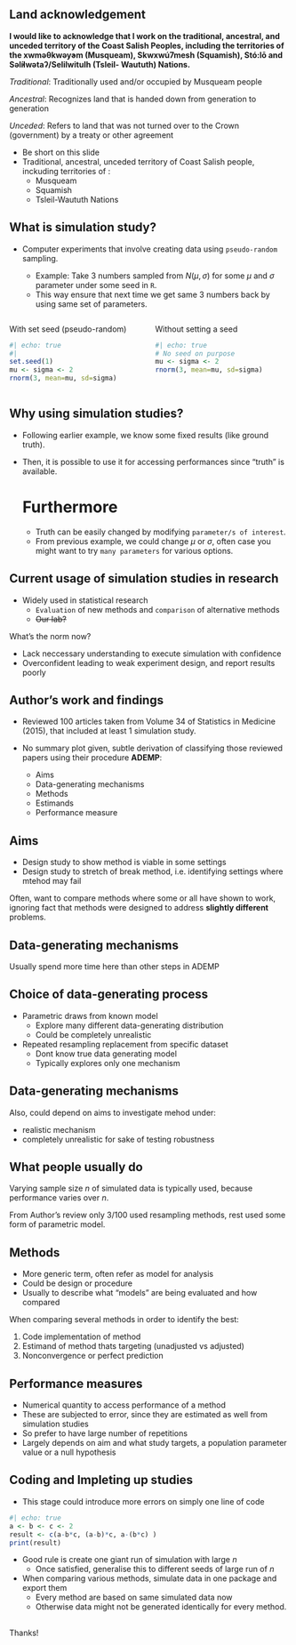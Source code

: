 ## Land acknowledgement {background-image=assets/img/land_ack.jpg background-size=cover background-opacity="0.4"}

**I would like to acknowledge that I work on the traditional, ancestral, and unceded territory of the Coast Salish Peoples, including the territories of the xwməθkwəy̓əm (Musqueam), Skwxwú7mesh (Squamish), Stó:lō and Səl̓ílwətaʔ/Selilwitulh (Tsleil- Waututh) Nations.**

*Traditional*: Traditionally used and/or occupied by Musqueam people

*Ancestral*: Recognizes land that is handed down from generation to generation

*Unceded*: Refers to land that was not turned over to the Crown (government) by a treaty or other agreement

::: {.notes}

* Be short on this slide
* Traditional, ancestral, unceded territory of Coast Salish people, inckuding territories of :
  * Musqueam
  * Squamish
  * Tsleil-Waututh Nations

:::

## What is simulation study?

- Computer experiments that involve creating data using `pseudo-random` sampling.

  - Example: Take 3 numbers sampled from $N(\mu, \sigma)$ for some $\mu$ and $\sigma$ parameter under some seed in `R`.
  - This way ensure that next time we get same 3 numbers back by using same set of parameters.

:::: {.columns .fragment}

::: {.column width="50%"}

With set seed (pseudo-random)

```{r}
#| echo: true
#| 
set.seed(1)
mu <- sigma <- 2
rnorm(3, mean=mu, sd=sigma)
```

:::

::: {.column width="50%"}

Without setting a seed 

```{r}
#| echo: true
# No seed on purpose
mu <- sigma <- 2
rnorm(3, mean=mu, sd=sigma)
```

:::

::::

## Why using simulation studies?

- Following earlier example, we know some fixed results (like ground truth).

- Then, it is possible to use it for accessing performances since "truth" is available.

  ::: {.callout-note}
  # Furthermore
  - Truth can be easily changed by modifying `parameter/s of interest`.
  - From previous example, we could change $\mu$ or $\sigma$, often case you might want to try `many parameters` for various options.
  :::
  
  

## Current usage of simulation studies in research

- Widely used in statistical research
  - `Evaluation` of new methods and `comparison` of alternative methods
  - ~~Our lab?~~

::: {.fragment}

What's the norm now?

:::

::: {.fragment}

- Lack neccessary understanding to execute simulation with confidence
- Overconfident leading to weak experiment design, and report results poorly

:::




## Author's work and findings

- Reviewed 100 articles taken from Volume 34 of Statistics in Medicine (2015), that included at least 1 simulation study.

- No summary plot given, subtle derivation of classifying those reviewed papers using their procedure **ADEMP**:
  - Aims
  - Data-generating mechanisms
  - Methods
  - Estimands
  - Performance measure

## Aims

- Design study to show method is viable in some settings
- Design study to stretch of break method, i.e. identifying settings where mtehod may fail

Often, want to compare methods where some or all have shown to work, ignoring fact that methods were designed to address **slightly different** problems.

## Data-generating mechanisms

Usually spend more time here than other steps in ADEMP

::: {.callout-note}
# Choice of data-generating process
- Parametric draws from known model
  - Explore many different data-generating distribution
  - Could be completely unrealistic

- Repeated resampling replacement from specific dataset
  - Dont know true data generating model
  - Typically explores only one mechanism

:::

## Data-generating mechanisms

Also, could depend on aims to investigate mehod under:

- realistic mechanism
- completely unrealistic for sake of testing robustness

::: {.callout-tip}

# What people usually do

Varying sample size $n$ of simulated data is typically used, because performance varies over $n$.

:::

::: {.fragment}

From Author's review only 3/100 used resampling methods, rest used some form of parametric model.

:::


## Methods

- More generic term, often refer as model for analysis
 - Could be design or procedure
 - Usually to describe what "models" are being evaluated and how compared

When comparing several methods in order to identify the best:

1. Code implementation of method
2. Estimand of method thats targeting (unadjusted vs adjusted)
3. Nonconvergence or perfect prediction


## Performance measures

- Numerical quantity to access performance of a method
- These are subjected to error, since they are estimated as well from simulation studies
- So prefer to have large number of repetitions
- Largely depends on aim and what study targets, a population parameter value or a null hypothesis

## Coding and Impleting up studies

- This stage could introduce more errors on simply one line of code

```{r}
#| echo: true
a <- b <- c <- 2
result <- c(a-b*c, (a-b)*c, a-(b*c) )
print(result)
```

- Good rule is create one giant run of simulation with large $n$
  - Once satisfied, generalise this to different seeds of large run of $n$
  
- When comparing various methods, simulate data in one package and export them
  -   Every method are based on same simulated data now
  - Otherwise data might not be generated identically for every method.
  
## {background-image=assets/img/website_no_bkg.png background-size=contain background-position=top}


[Thanks!]{.thanks}